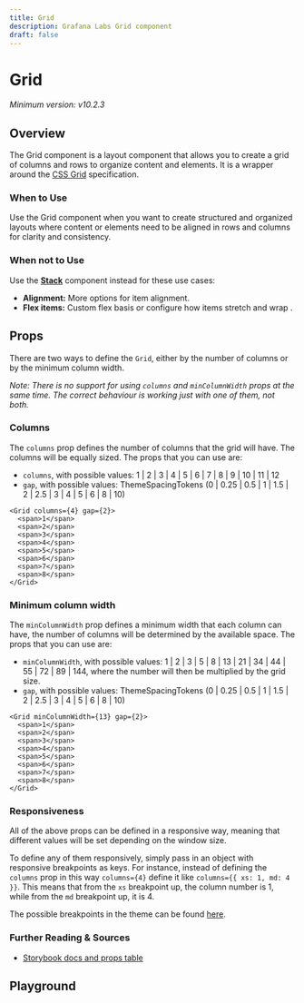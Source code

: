 ```yaml
---
title: Grid
description: Grafana Labs Grid component
draft: false
---
```



# Grid <Badge text='ready' color='green'></Badge> <StorybookLink path='/story/general-layout-grid--columns-number'/>
_Minimum version: v10.2.3_

## Overview

The Grid component is a layout component that allows you to create a grid of columns and rows to organize content and elements. It is a wrapper around the [CSS Grid](https://developer.mozilla.org/en-US/docs/Web/CSS/CSS_Grid_Layout) specification.

### When to Use

Use the Grid component when you want to create structured and organized layouts where content or elements need to be aligned in rows and columns for clarity and consistency.

### When not to Use

Use the **[Stack](/components/primitives/stack)** component instead for these use cases:

- **Alignment:** More options for item alignment.
- **Flex items:** Custom flex basis or configure how items stretch and wrap
.
## Props

There are two ways to define the `Grid`, either by the number of columns or by the minimum column width.

_Note: There is no support for using `columns` and `minColumnWidth` props at the same time. The correct behaviour is working just with one of them, not both._

### Columns

The `columns` prop defines the number of columns that the grid will have. The columns will be equally sized.
The props that you can use are:

- `columns`, with possible values: 1 | 2 | 3 | 4 | 5 | 6 | 7 | 8 | 9 | 10 | 11 | 12
- `gap`, with possible values: ThemeSpacingTokens (0 | 0.25 | 0.5 | 1 | 1.5 | 2 | 2.5 | 3 | 4 | 5 | 6 | 8 | 10)

```tsx live
<Grid columns={4} gap={2}>
  <span>1</span>
  <span>2</span>
  <span>3</span>
  <span>4</span>
  <span>5</span>
  <span>6</span>
  <span>7</span>
  <span>8</span>
</Grid>
```

### Minimum column width

The `minColumnWidth` prop defines a minimum width that each column can have, the number of columns will be determined by the available space.
The props that you can use are:

- `minColumnWidth`, with possible values: 1 | 2 | 3 | 5 | 8 | 13 | 21 | 34 | 44 | 55 | 72 | 89 | 144, where the number will then be multiplied by the grid size.
- `gap`, with possible values: ThemeSpacingTokens (0 | 0.25 | 0.5 | 1 | 1.5 | 2 | 2.5 | 3 | 4 | 5 | 6 | 8 | 10)

```tsx live
<Grid minColumnWidth={13} gap={2}>
  <span>1</span>
  <span>2</span>
  <span>3</span>
  <span>4</span>
  <span>5</span>
  <span>6</span>
  <span>7</span>
  <span>8</span>
</Grid>
```
### Responsiveness

All of the above props can be defined in a responsive way, meaning that different values will be set depending on the window size.

To define any of them responsively, simply pass in an object with responsive breakpoints as keys. For instance, instead of defining the `columns` prop in this way `columns={4}`
define it like  `columns={{ xs: 1, md: 4 }}`.
This means that from the `xs` breakpoint up, the column number is 1, while from the `md` breakpoint up, it is 4.

The possible breakpoints in the theme can be found [here](https://github.com/grafana/grafana/blob/main/packages/grafana-data/src/themes/breakpoints.ts#L28).

### Further Reading & Sources

- [Storybook docs and props table](https://developers.grafana.com/ui/canary/index.html?path=/docs/general-layout-grid--docs)

## Playground

<ComponentEmbed path="/story/general-layout-grid--columns-number" />
